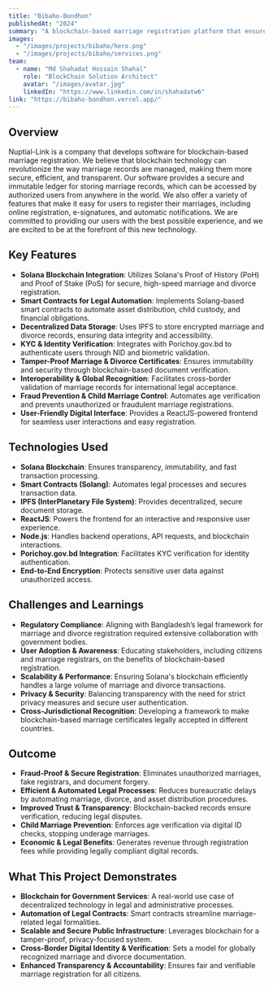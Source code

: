 ```yaml
---
title: "Bibaho-Bondhon"
publishedAt: "2024"
summary: "A blockchain-based marriage registration platform that ensures the security, efficiency, and transparency of marriage records."
images:
  - "/images/projects/bibaho/hero.png"
  - "/images/projects/bibaho/services.png"
team:
  - name: "Md Shahadat Hossain Shahal"
    role: "BlockChain Solution Architect"
    avatar: "/images/avatar.jpg"
    linkedIn: "https://www.linkedin.com/in/shahadatw6"
link: "https://bibaho-bondhon.vercel.app/"
---
```


## Overview

Nuptial-Link is a company that develops software for blockchain-based marriage registration. We believe that blockchain technology can revolutionize the way marriage records are managed, making them more secure, efficient, and transparent. Our software provides a secure and immutable ledger for storing marriage records, which can be accessed by authorized users from anywhere in the world. We also offer a variety of features that make it easy for users to register their marriages, including online registration, e-signatures, and automatic notifications. We are committed to providing our users with the best possible experience, and we are excited to be at the forefront of this new technology.
## Key Features

- **Solana Blockchain Integration**: Utilizes Solana's Proof of History (PoH) and Proof of Stake (PoS) for secure, high-speed marriage and divorce registration.  
- **Smart Contracts for Legal Automation**: Implements Solang-based smart contracts to automate asset distribution, child custody, and financial obligations.  
- **Decentralized Data Storage**: Uses IPFS to store encrypted marriage and divorce records, ensuring data integrity and accessibility.  
- **KYC & Identity Verification**: Integrates with Porichoy.gov.bd to authenticate users through NID and biometric validation.  
- **Tamper-Proof Marriage & Divorce Certificates**: Ensures immutability and security through blockchain-based document verification.  
- **Interoperability & Global Recognition**: Facilitates cross-border validation of marriage records for international legal acceptance.  
- **Fraud Prevention & Child Marriage Control**: Automates age verification and prevents unauthorized or fraudulent marriage registrations.  
- **User-Friendly Digital Interface**: Provides a ReactJS-powered frontend for seamless user interactions and easy registration.  

## Technologies Used

- **Solana Blockchain**: Ensures transparency, immutability, and fast transaction processing.  
- **Smart Contracts (Solang)**: Automates legal processes and secures transaction data.  
- **IPFS (InterPlanetary File System)**: Provides decentralized, secure document storage.  
- **ReactJS**: Powers the frontend for an interactive and responsive user experience.  
- **Node.js**: Handles backend operations, API requests, and blockchain interactions.  
- **Porichoy.gov.bd Integration**: Facilitates KYC verification for identity authentication.  
- **End-to-End Encryption**: Protects sensitive user data against unauthorized access.  

## Challenges and Learnings  

- **Regulatory Compliance**: Aligning with Bangladesh’s legal framework for marriage and divorce registration required extensive collaboration with government bodies.  
- **User Adoption & Awareness**: Educating stakeholders, including citizens and marriage registrars, on the benefits of blockchain-based registration.  
- **Scalability & Performance**: Ensuring Solana's blockchain efficiently handles a large volume of marriage and divorce transactions.  
- **Privacy & Security**: Balancing transparency with the need for strict privacy measures and secure user authentication.  
- **Cross-Jurisdictional Recognition**: Developing a framework to make blockchain-based marriage certificates legally accepted in different countries.  

## Outcome  

- **Fraud-Proof & Secure Registration**: Eliminates unauthorized marriages, fake registrars, and document forgery.  
- **Efficient & Automated Legal Processes**: Reduces bureaucratic delays by automating marriage, divorce, and asset distribution procedures.  
- **Improved Trust & Transparency**: Blockchain-backed records ensure verification, reducing legal disputes.  
- **Child Marriage Prevention**: Enforces age verification via digital ID checks, stopping underage marriages.  
- **Economic & Legal Benefits**: Generates revenue through registration fees while providing legally compliant digital records.  

## What This Project Demonstrates  

- **Blockchain for Government Services**: A real-world use case of decentralized technology in legal and administrative processes.  
- **Automation of Legal Contracts**: Smart contracts streamline marriage-related legal formalities.  
- **Scalable and Secure Public Infrastructure**: Leverages blockchain for a tamper-proof, privacy-focused system.  
- **Cross-Border Digital Identity & Verification**: Sets a model for globally recognized marriage and divorce documentation.  
- **Enhanced Transparency & Accountability**: Ensures fair and verifiable marriage registration for all citizens.  
